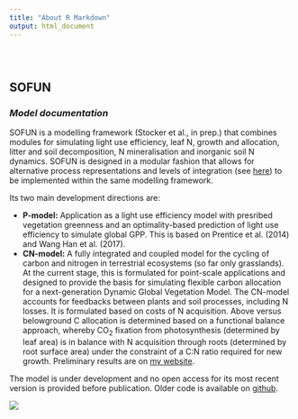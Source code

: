 ```yaml
---
title: "About R Markdown"
output: html_document
---
```


<style type="text/css">
.title {
  display: none;
}

#getting-started img {
  margin-right: 10px;
}

</style>

<div class="row" style="padding-top: 30px;">
<div class="col-sm-6">

# **SOFUN**

### *Model documentation* {style="padding-top: 0px;"}

SOFUN is a modelling framework (Stocker et al., in prep.) that combines modules for simulating light use efficiency, leaf N, growth and allocation, litter and soil decomposition, N mineralisation and inorganic soil N dynamics. SOFUN is designed in a modular fashion that allows for alternative process representations and levels of integration (see [here](https://stineb.github.io/usage.html)) to be implemented within the same modelling framework.

Its two main development directions are:

- **P-model:** Application as a light use efficiency model with presribed vegetation greenness and an optimality-based prediction of light use efficiency to simulate global GPP. This is based on Prentice et al. (2014) and Wang Han et al. (2017).
- **CN-model:** A fully integrated and coupled model for the cycling of carbon and nitrogen in terrestrial ecosystems (so far only grasslands). At the current stage, this is formulated for point-scale applications and designed to provide the basis for simulating flexible carbon allocation for a next-generation Dynamic Global Vegetation Model. The CN-model accounts for feedbacks between plants and soil processes, including N losses. It is formulated based on costs of N acquisition. Above versus belowground C allocation is determined based on a functional balance approach, whereby CO$_2$ fixation from photosynthesis (determined by leaf area) is in balance with N acquisition through roots (determined by root surface area) under the constraint of a C:N ratio required for new growth. Preliminary results are on [my website](http://bstocker.net/next-generation-global-vegetation-model/).

The model is under development and no open access for its most recent version is provided before publication. Older code is available on [github](https://github.com/stineb/sofun).

</div>
<div class="col-sm-6">

![](fig/sofun.png)
